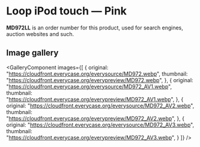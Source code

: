 
# Loop iPod touch — Pink

<Callout type='info' emoji='👉🏻'>**MD972LL** is an order number for this product, used for search engines, auction websites and such.</Callout>

## Image gallery

<GalleryComponent
    images={[
      {
        original: "https://cloudfront.everycase.org/everysource/MD972.webp",
        thumbnail: "https://cloudfront.everycase.org/everypreview/MD972.webp",
      },
      {
        original: "https://cloudfront.everycase.org/everysource/MD972_AV1.webp",
        thumbnail: "https://cloudfront.everycase.org/everypreview/MD972_AV1.webp",
      },
      {
        original: "https://cloudfront.everycase.org/everysource/MD972_AV2.webp",
        thumbnail: "https://cloudfront.everycase.org/everypreview/MD972_AV2.webp",
      },
      {
        original: "https://cloudfront.everycase.org/everysource/MD972_AV3.webp",
        thumbnail: "https://cloudfront.everycase.org/everypreview/MD972_AV3.webp",
      }
    ]}
  />
